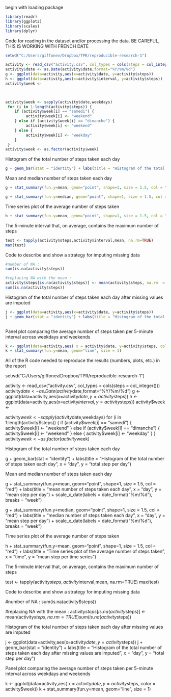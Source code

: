 
begin with loading package

```r
library(readr)
library(ggplot2)
library(scales)
library(dplyr)
```


Code for reading in the dataset and/or processing the data. 
BE CAREFUL, THIS IS WORKING WITH FRENCH DATE


```r
setwd("C:/Users/giffonev/Dropbox/TPR/reproducible-research-1")

activity <- read_csv("activity.csv", col_types = cols(steps = col_integer()))
activity$date <- as.Date(activity$date,format="%Y/%m/%d")
g <- ggplot(data=activity,aes(x=activity$date, y=activity$steps))
h <- ggplot(data=activity,aes(x=activity$interval, y=activity$steps))
activity$week <- 

     

activity$week <- sapply(activity$date,weekdays)
 for (i in 1:length(activity$steps)) {
    if (activity$week[i] == "samedi") {
         activity$week[i] <- "weekend"
    } else if (activity$week[i] == "dimanche") {
         activity$week[i] <- "weekend"
    } else {
         activity$week[i] <- "weekday"
    }
 }
activity$week <- as.factor(activity$week)
```

Histogram of the total number of steps taken each day

```r

g + geom_bar(stat = "identity") + labs(title = "Histogram of the total number of steps taken each day", x = "day", y = "total step per day") 

```



Mean and median number of steps taken each day
```r

g + stat_summary(fun.y=mean, geom="point", shape=1, size = 1.5, col = "red") + labs(title = "mean number of steps taken each day", x = "day", y = "mean step per day") + scale_x_date(labels = date_format("%m/%d"), breaks = "week") 

g + stat_summary(fun.y=median, geom="point", shape=1, size = 1.5, col = "red") + labs(title = "median number of steps taken each day", x = "day", y = "mean step per day") + scale_x_date(labels = date_format("%m/%d"), breaks = "week") 


```

Time series plot of the average number of steps taken
```r
h + stat_summary(fun.y=mean, geom="point", shape=1, size = 1.5, col = "red") + labs(title = "Time series plot of the average number of steps taken", x = "time ", y = "mean step per time series") 
```

The 5-minute interval that, on average, contains the maximum number of steps
```r

test <- tapply(activity$steps,activity$interval,mean, na.rm=TRUE)
max(test)
```

Code to describe and show a strategy for imputing missing data
```r
#number of NA : 
sum(is.na(activity$steps))

#replacing NA with the mean : 
activity$steps[is.na(activity$steps)] <- mean(activity$steps, na.rm  = TRUE)
sum(is.na(activity$steps))
```

Histogram of the total number of steps taken each day after missing values are imputed
```r
j <- ggplot(data=activity,aes(x=activity$date, y=activity$steps))
j + geom_bar(stat = "identity") + labs(title = "Histogram of the total number of steps taken each day after missing values are imputed", x = "day", y = "total step per day") 
 
```

Panel plot comparing the average number of steps taken per 5-minute interval across weekdays and weekends

```r
k <- ggplot(data=activity,aes( x = activity$date, y=activity$steps, color = activity$week)) 
k + stat_summary(fun.y=mean, geom="line", size = 1) 
```

All of the R code needed to reproduce the results (numbers, plots, etc.) in the report



setwd("C:/Users/giffonev/Dropbox/TPR/reproducible-research-1")

activity <- read_csv("activity.csv", col_types = cols(steps = col_integer()))
activity$date <- as.Date(activity$date,format="%Y/%m/%d")
g <- ggplot(data=activity,aes(x=activity$date, y=activity$steps))
h <- ggplot(data=activity,aes(x=activity$interval, y=activity$steps))
activity$week <- 

     

activity$week <- sapply(activity$date,weekdays)
 for (i in 1:length(activity$steps)) {
    if (activity$week[i] == "samedi") {
         activity$week[i] <- "weekend"
    } else if (activity$week[i] == "dimanche") {
         activity$week[i] <- "weekend"
    } else {
         activity$week[i] <- "weekday"
    }
 }
activity$week <- as.factor(activity$week)


Histogram of the total number of steps taken each day



g + geom_bar(stat = "identity") + labs(title = "Histogram of the total number of steps taken each day", x = "day", y = "total step per day") 





Mean and median number of steps taken each day


g + stat_summary(fun.y=mean, geom="point", shape=1, size = 1.5, col = "red") + labs(title = "mean number of steps taken each day", x = "day", y = "mean step per day") + scale_x_date(labels = date_format("%m/%d"), breaks = "week") 

g + stat_summary(fun.y=median, geom="point", shape=1, size = 1.5, col = "red") + labs(title = "median number of steps taken each day", x = "day", y = "mean step per day") + scale_x_date(labels = date_format("%m/%d"), breaks = "week") 




Time series plot of the average number of steps taken

h + stat_summary(fun.y=mean, geom="point", shape=1, size = 1.5, col = "red") + labs(title = "Time series plot of the average number of steps taken", x = "time ", y = "mean step per time series") 


The 5-minute interval that, on average, contains the maximum number of steps


test <- tapply(activity$steps,activity$interval,mean, na.rm=TRUE)
max(test)


Code to describe and show a strategy for imputing missing data

#number of NA : 
sum(is.na(activity$steps))

#replacing NA with the mean : 
activity$steps[is.na(activity$steps)] <- mean(activity$steps, na.rm  = TRUE)
sum(is.na(activity$steps))


Histogram of the total number of steps taken each day after missing values are imputed

j <- ggplot(data=activity,aes(x=activity$date, y=activity$steps))
j + geom_bar(stat = "identity") + labs(title = "Histogram of the total number of steps taken each day after missing values are imputed", x = "day", y = "total step per day") 
 


Panel plot comparing the average number of steps taken per 5-minute interval across weekdays and weekends

k <- ggplot(data=activity,aes( x = activity$date, y=activity$steps, color = activity$week)) 
k + stat_summary(fun.y=mean, geom="line", size = 1) 





